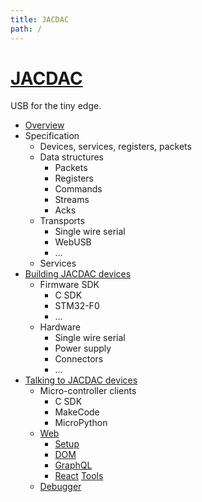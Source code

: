 ```yaml
---
title: JACDAC
path: /
---
```


# [JACDAC](https://microsoft.github.io/jacdac-ts)

USB for the tiny edge.

* [Overview](/overview)
* Specification
    * Devices, services, registers, packets
    * Data structures
        * Packets
        * Registers
        * Commands
        * Streams
        * Acks
    * Transports
        * Single wire serial
        * WebUSB
        * ...
    * Services
* [Building JACDAC devices](/servers)
    * Firmware SDK
        * C SDK
        * STM32-F0
        * ...
    * Hardware
        * Single wire serial
        * Power supply
        * Connectors
        * ...
* [Talking to JACDAC devices](/clients)
    * Micro-controller clients
        * C SDK
        * MakeCode
        * MicroPython
    * [Web](/clients/web)
        * [Setup](/clients/web/setup)
        * [DOM](/clients/web/dom)
        * [GraphQL](/clients/web/graphql)
       * [React](/clients/web/react)
  [Tools](/tools)
    * [Debugger](/debugger)

